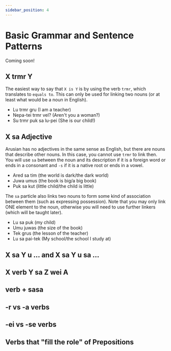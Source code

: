 ```yaml
---
sidebar_position: 4
---
```


# Basic Grammar and Sentence Patterns

Coming soon!

## X trmr Y

The easiest way to say that `X is Y` is by using the verb `trmr`, which translates to `equals to`. 
This can only be used for linking two nouns (or at least what would be a noun in English).

- Lu trmr gru (I am a teacher)
- Nepa-tei trmr vel? (Aren't you a woman?)
- Su trmr puk sa lu-pei (She is our child!)

## X sa Adjective

Arusian has no adjectives in the same sense as English, but there are nouns that describe other nouns.
In this case, you cannot use `trmr` to link then. You will use `sa` between the noun and its description if it is a foreign word
or ends in a consonant and `-s` if it is a native root or ends in a vowel.

- Ared sa tim (the world is dark/the dark world)
- Juwa umus (the book is big/a big book)
- Puk sa kut (little child/the child is little)

The `sa` particle also links two nouns to form some kind of association between them (such as expressing possession). Note that you may
only link ONE element to the noun, otherwise you will need to use further linkers (which will be taught later).

- Lu sa puk (my child)
- Umu juwas (the size of the book)
- Tek grus (the lesson of the teacher)
- Lu sa pai-tek (My school/the school I study at)

## X sa Y u ... and X sa Y u sa ...

## X verb Y sa Z wei A

## verb + sasa

## -r vs -a verbs

## -ei vs -se verbs

## Verbs that "fill the role" of Prepositions